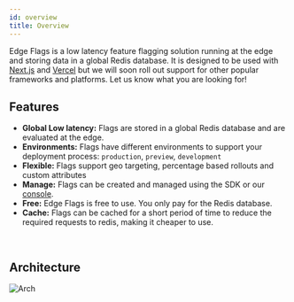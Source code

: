 ```yaml
---
id: overview
title: Overview
---
```


Edge Flags is a low latency feature flagging solution running at the edge and
storing data in a global Redis database. It is designed to be used with
[Next.js](https://nextjs.org) and [Vercel](https://vercel.com) but we will soon
roll out support for other popular frameworks and platforms. Let us know what
you are looking for!

## Features

- **Global Low latency:** Flags are stored in a global Redis database and are
  evaluated at the edge.
- **Environments:** Flags have different environments to support your deployment
  process: `production`, `preview`, `development`
- **Flexible:** Flags support geo targeting, percentage based rollouts and
  custom attributes
- **Manage:** Flags can be created and managed using the SDK or our
  [console](https://console.upstash.com/edge-flags).
- **Free:** Edge Flags is free to use. You only pay for the Redis database.
- **Cache:** Flags can be cached for a short period of time to reduce the
  required requests to redis, making it cheaper to use.

<br/>

## Architecture

![Arch](/img/edge-flags/simple.png)
